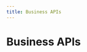 ```yaml
---
title: Business APIs
---
```


<!-- import { default as Page } from '../../components/HomePage.tsx' -->

# Business APIs

<!-- <Page /> -->

<GetApisByGroup value="Business APIs"/>